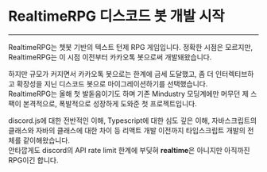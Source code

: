 # RealtimeRPG 디스코드 봇 개발 시작

---

RealtimeRPG는 쳇봇 기반의 텍스트 턴제 RPG 게임입니다.
정확한 시점은 모르지만, RealtimeRPG는 이 시점 이전부터 카카오톡 봇으로써 개발돼왔습니다.

하지만 규모가 커지면서 카카오톡 봇으로는 한계에 금세 도달했고, 좀 더 인터렉티브하고 확장성을 지닌 디스코드 봇으로 마이그레이션하기를 선택했습니다.  
RealtimeRPG는 올해 첫 발돋음이기도 하며 기존 Mindustry 모딩계에만 머무던 제 스팩이 본격적으로, 폭발적으로 성장하게 도와준 첫 프로젝트입니다.

discord.js에 대한 전반적인 이해, Typescript에 대한 심도 깊은 이해, 자바스크립트의 클래스와 자바의 클래스에 대한 차이 등 리액트 개발 이전까지 타입스크립트 개발의 전체를 같이해왔습니다.  
안타깝게도 discord의 API rate limit 한계에 부딪혀 **realtime**은 아니지만 아직까진 RPG이긴 합니다.

<RepoCard repository="RealtimeRPG" />
